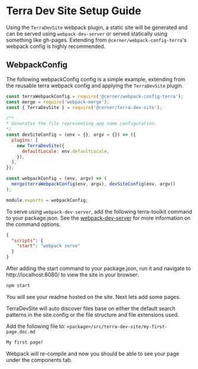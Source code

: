 
<Badge />

# Terra Dev Site Setup Guide

Using the `TerraDevSite` webpack plugin, a static site will be generated and can be served using `webpack-dev-server` or served statically using something like gh-pages. Extending from `@cerner/webpack-config-terra`'s webpack config is highly recommended.

## WebpackConfig

The following webpackConfig config is a simple example, extending from the reusable terra webpack config and applying the `TerraDevSite` plugin.

```javascript
const terraWebpackConfig = require('@cerner/webpack-config-terra');
const merge = require('webpack-merge');
const { TerraDevSite } = require('@cerner/terra-dev-site');

/**
* Generates the file representing app name configuration.
*/
const devSiteConfig = (env = {}, argv = {}) => ({
  plugins: [
    new TerraDevSite({
      defaultLocale: env.defaultLocale,
    }),
  ],
});

const webpackConfig = (env, argv) => (
  merge(terraWebpackConfig(env, argv), devSiteConfig(env, argv))
);

module.exports = webpackConfig;
```


To serve using `webpack-dev-server`, add the following terra-toolkit command to your package.json. See the [webpack-dev-server](https://webpack.js.org/configuration/dev-server/#root) for more information on the command options.

```json
{
  "scripts": {
    "start": "webpack serve"
  }
}
```

After adding the start command to your package.json, run it and navigate to http://localhost:8080/ to view the site in your browser:

```bash
npm start
```

You will see your readme hosted on the site. Next lets add some pages.

TerraDevSite will auto discover files base on either the default search patterns in the site.config or the file structure and file extensions used.

Add the following file to: `<package>/src/terra-dev-site/my-first-page.doc.md`

```md
My first page!
```

Webpack will re-compile and now you should be able to see your page under the components tab.
